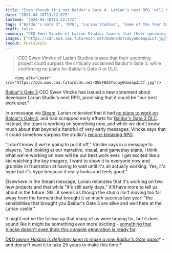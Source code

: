 ```yaml
---
title: "Even though it's not Baldur's Gate 4, Larian's next RPG 'will be our best work ever' says 'excited' Baldur's Gate 3 director"
date: "2024-04-18T13:22:57Z"
lastmod: "2024-04-18T13:22:57Z"
tags: ["Baldur's Gate 3", 'RPG', 'Larian Studios', 'Game of the Year Awards', 'Dungeons and Dragons']
draft: false
summary: "CEO Swen Vincke of Larian Studios teases that their upcoming project could surpass the critically acclaimed Baldur's Gate 3, while confirming no plans for Baldur's Gate 4 or DLC."
images: ["https://cdn.mos.cms.futurecdn.net/Q5GF8d5YsduyGUoeapZLCf.jpg"]
layout: PostSimple
---
```

> CEO Swen Vincke of Larian Studios teases that their upcoming project could surpass the critically acclaimed Baldur's Gate 3, while confirming no plans for Baldur's Gate 4 or DLC.


        <img alt="Cover" src="https://cdn.mos.cms.futurecdn.net/Q5GF8d5YsduyGUoeapZLCf.jpg"/>
        
[Baldur's Gate 3](https://www.gamesradar.com/baldurs-gate-3-guide/) CEO Swen Vincke has issued a new statement about developer Larian Studio's next RPG, promising that it could be "our best work ever."

In a message via [Steam](https://store.steampowered.com/news/app/1086940/view/4172097464031362567), Larian reiterated that it had [no plans to work on Baldur's Gate 4](https://www.gamesradar.com/larian-is-done-with-baldurs-gate-3-and-dandd-and-wont-make-baldurs-gate-4-well-forever-be-proud-of-it-but-were-not-going-to-continue-in-it/), and had scrapped early efforts for [Baldur's Gate 3 DLC](https://www.gamesradar.com/baldurs-gate-3-dlc/). Instead, the team is working on something new, and while we don't know much about that beyond a handful of very early messages, Vincke says that it could somehow surpass the studio's [record-breaking RPG](https://www.gamesradar.com/baldurs-gate-3-passes-elden-ring-and-breath-of-the-wild-to-become-first-game-to-win-all-five-major-goty-awards/).

"I don't know if we're going to pull it off," Vincke says in a message to players, "but looking at our narrative, visual, and gameplay plans, I think what we're working on now will be our best work ever. I get excited like a kid watching the key imagery, I want to show it to everyone now and grumble in frustration at having to wait until it's all actually working. Yes, it's hype but it's hype because it really looks and feels good."

Elsewhere in the Steam message, Larian reiterates that it's working on two new projects and that while "it's still early days," it'll have more to tell us about in the future. Still, it seems as though the studio isn't moving too far away from the formula that brought it so much success last year: "the sensibilities that brought you Baldur's Gate 3 are alive and well here at the Larian castle." 

It might not be the follow-up that many of us were hoping for, but it does sound like it might be something even more exciting - [something that Vincke doesn't even think this console generation is ready for](https://www.gamesradar.com/baldurs-gate-3-boss-says-todays-technology-cannot-handle-his-very-big-rpg-that-will-dwarf-them-all-hopes-the-ps6-generation-is-gonna-bring-us-closer/).

[<em>D&amp;D owner Hasbro is definitely keen to make a new Baldur's Gate game</em>](https://www.gamesradar.com/dandd-owner-hasbro-is-already-talking-to-lots-of-partners-about-the-next-baldurs-gate-game-and-hopes-its-not-another-25-years-before-it-comes-out/)* - and doesn't want it to take 25 years to make this time.*
        
